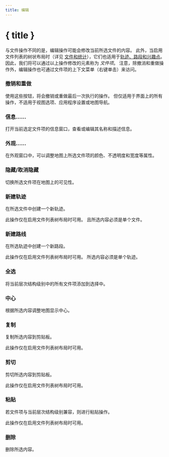 ```yaml
---
title: 编辑
---
```


<script lang="ts">
</script>

# { title }

与文件操作不同的是，编辑操作可能会修改当前所选文件的内容。
此外，当启用文件列表的树状布局时（详见 [文件和统计](../files-and-stats)），它们也适用于[轨迹、路段和兴趣点](../gpx)。
因此，我们将可以通过以上操作修改的元素称为 _文件项_。
注意，除撤消和重做操作外，编辑操作也可通过文件项的上下文菜单（右键单击）来访问。

### <Undo2 size="16" class="inline-block" style="margin-bottom: 2px" /><Redo2 size="16" class="inline-block" style="margin-bottom: 2px" /> 撤销和重做

使用这些按钮，将会撤销或重做最后一次执行的操作。
但仅适用于界面上的所有操作，不适用于视图选项、应用程序设置或地图导航。

### <Info size="16" class="inline-block" style="margin-bottom: 2px" /> 信息……

打开当前选定文件项的信息窗口，查看或编辑其名称和描述信息。

### <PaintBucket size="16" class="inline-block" style="margin-bottom: 2px" /> 外观……

在外观窗口中，可以调整地图上所选文件项的颜色、不透明度和宽度等属性。

### <EyeOff size="16" class="inline-block" style="margin-bottom: 2px" /> 隐藏/取消隐藏

切换所选文件项在地图上的可见性。

### <Plus size="16" class="inline-block" style="margin-bottom: 2px" /> 新建轨迹

在所选文件中创建一个新轨迹。

<DocsNote>

此操作仅在启用文件列表树布局时可用。
且所选内容必须是单个文件。

</DocsNote>

### <Plus size="16" class="inline-block" style="margin-bottom: 2px" /> 新建路线

在所选轨迹中创建一个新路段。

<DocsNote>

此操作仅在启用文件列表树布局时可用。
所选内容必须是单个轨迹。

</DocsNote>

### <FileStack size="16" class="inline-block" style="margin-bottom: 2px" /> 全选

将当前层次结构级别中的所有文件项添加到选择中。

### <Maximize size="16" class="inline-block" style="margin-bottom: 2px" /> 中心

根据所选内容调整地图显示中心。

### <ClipboardCopy size="16" class="inline-block" style="margin-bottom: 2px" /> 复制

复制所选内容到剪贴板。

<DocsNote>

此操作仅在启用文件列表树布局时可用。

</DocsNote>

### <Scissors size="16" class="inline-block" style="margin-bottom: 2px" /> 剪切

剪切所选内容到剪贴板。

<DocsNote>

此操作仅在启用文件列表树布局时可用。

</DocsNote>

### <ClipboardPaste size="16" class="inline-block" style="margin-bottom: 2px" /> 粘贴

若文件项与当前层次结构级别兼容，则进行粘贴操作。

<DocsNote>

此操作仅在启用文件列表树布局时可用。

</DocsNote>

### <Trash2 size="16" class="inline-block" style="margin-bottom: 2px" /> 删除

删除所选内容。

